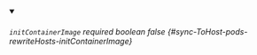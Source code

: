 
<details className="config-field" data-expandable="false" open>
<summary>

###### `initContainerImage` <span className="config-field-required" data-required="false">required</span> <span className="config-field-type">boolean</span> <span className="config-field-default">false</span> <span className="config-field-enum"></span> {#sync-ToHost-pods-rewriteHosts-initContainerImage}



</summary>



</details>
